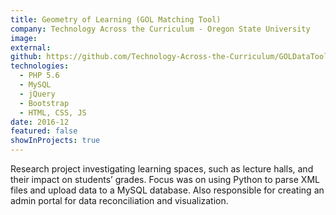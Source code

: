 ```yaml
---
title: Geometry of Learning (GOL Matching Tool)
company: Technology Across the Curriculum - Oregon State University
image:
external:
github: https://github.com/Technology-Across-the-Curriculum/GOLDataTool
technologies:
  - PHP 5.6
  - MySQL
  - jQuery
  - Bootstrap
  - HTML, CSS, JS
date: 2016-12
featured: false
showInProjects: true
---
```


Research project investigating learning spaces, such as lecture halls, and their impact on students’ grades. Focus was on using Python to parse XML files and upload data to a MySQL database. Also responsible for creating an admin portal for data reconciliation and visualization.
